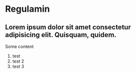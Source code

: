 # Regulamin

## Lorem ipsum dolor sit amet consectetur adipisicing elit. Quisquam, quidem.

Some content

1. test
2. test 2
3. test 3
